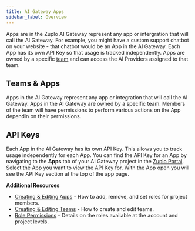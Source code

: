 ```yaml
---
title: AI Gateway Apps
sidebar_label: Overview
---
```


Apps are in the Zuplo AI Gateway represent any app or intergration that will
call the AI Gateway. For example, you might have a custom support chatbot on
your website - that chatbot would be an App in the AI Gateway. Each App has its
own API Key so that usage is tracked independently. Apps are owned by a specific
[team](./teams.mdx) and can access the AI Providers assigned to that team.

## Teams & Apps

Apps in the AI Gateway represent any app or integration that will call the AI
Gateway. Apps in the AI Gateway are owned by a specific team. Members of the
team will have permissions to perform various actions on the App dependin on
their permissions.

## API Keys

Each App in the AI Gateway has its own API Key. This allows you to track usage
independently for each App. You can find the API Key for an App by navigating to
the **Apps** tab of your AI Gateway project in the
[Zuplo Portal](https://portal.zuplo.com). Select the App you want to view the
API Key for. With the App open you will see the API Key section at the top of
the app page.

**Additional Resources**

- [Creating & Editing Apps](./managing-apps.mdx) - How to add, remove, and set
  roles for project members.
- [Creating & Editing Teams](./managing-teams.mdx) - How to create and edit
  teams.
- [Role Permissions](../articles/accounts/roles-and-permissions.mdx) - Details
  on the roles available at the account and project levels.
